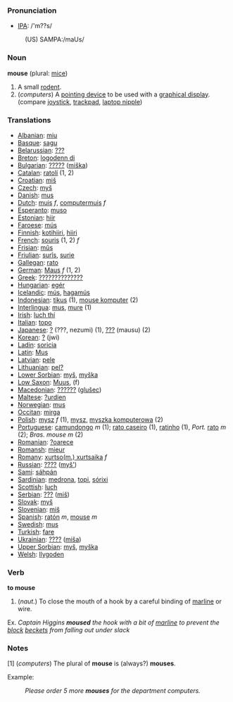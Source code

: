 === Pronunciation ===
*[[w:IPA|IPA]]: /'m??s/
:(US) SAMPA:/maUs/

=== Noun ===

'''mouse''' (plural: [[mice]])

# A small [[rodent]].
# (''computers'') A [[pointing device]] to be used with a [[graphical display]]. (compare [[joystick]], [[trackpad]], [[laptop nipple]])

=== Translations ===

*[[Albanian]]: [[miu]]
*[[Basque]]: [[sagu]]
*[[Belarussian]]: [[???]]
*[[Breton]]: [[logodenn di]]
*[[Bulgarian]]: [[?????]] ([[miška]])
*[[Catalan]]: [[ratolí]] (1, 2)
*[[Croatian]]: [[miš]]
*[[Czech]]: [[myš]]
*[[Danish]]: [[mus]]
*[[Dutch]]: [[muis]] ''f'', [[computermuis]] ''f''
*[[Esperanto]]: [[muso]]
*[[Estonian]]: [[hiir]]
*[[Faroese]]: [[mús]]
*[[Finnish]]: [[kotihiiri]], [[hiiri]]
*[[French]]: [[souris]] (1, 2) ''f''
*[[Frisian]]: [[mûs]]
*[[Friulian]]: [[surîs]], [[surie]]
*[[Gallegan]]: [[rato]]
*[[German]]: [[Maus]] ''f'' (1, 2)
*[[Greek]]: [[??????????????]] '' ''
*[[Hungarian]]: [[egér]]
*[[Icelandic]]: [[mús]], [[hagamús]]
*[[Indonesian]]: [[tikus]] (1), [[mouse komputer]] (2)
*[[Interlingua]]: [[mus]], [[mure]] (1)
*[[Irish]]: [[luch thí]]
*[[Italian]]: [[topo]] '' ''
*[[Japanese]]: [[?]] (???, nezumi) (1), [[???]] (mausu) (2)
*[[Korean]]: [[?]] (jwi)
*[[Ladin]]: [[soricia]]
*[[Latin]]: [[Mus]] '' ''
*[[Latvian]]: [[pele]]
*[[Lithuanian]]: [[pel?]]
*[[Lower Sorbian]]: [[myš]], [[myška]]
*[[Low Saxon]]: [[Muus]], (f)
*[[Macedonian]]: [[??????]] ([[glušec]])
*[[Maltese]]: [[?urdien]]
*[[Norwegian]]: [[mus]]
*[[Occitan]]: [[mirga]]
*[[Polish]]: [[mysz]] ''f'' (1), [[mysz]], [[myszka komputerowa]] (2)
*[[Portuguese]]: [[camundongo]] ''m'' (1); [[rato caseiro]] (1), [[ratinho]] (1), ''Port.'' [[rato]] ''m'' (2); ''Bras.'' ''mouse'' ''m'' (2)
*[[Romanian]]: [[?oarece]]
*[[Romansh]]: [[mieur]]
*[[Romany]]: [[xurtso(m.) xurtsaika]] ''f''
*[[Russian]]: [[????]] ([[myš']]) '' ''
*[[Sami]]: [[sáhpán]]
*[[Sardinian]]: [[medrona]], [[topi]], [[sórixi]]
*[[Scottish]]: [[luch]]
*[[Serbian]]: [[???]] ([[miš]])
*[[Slovak]]: [[myš]]
*[[Slovenian]]: [[miš]]
*[[Spanish]]: [[ratón]] ''m'', [[mouse]] ''m''
*[[Swedish]]: [[mus]]
*[[Turkish]]: [[fare]]
*[[Ukrainian]]: [[????]] ([[miša]])
*[[Upper Sorbian]]: [[myš]], [[myška]]
*[[Welsh]]: [[llygoden]]

=== Verb ===

'''to mouse'''

# (''naut.'') To close the mouth of a hook by a careful binding of [[marline]] or wire.

Ex.
''Captain Higgins '''moused''' the hook with a bit of [[marline]] to prevent the [[block]] [[becket | beckets]] from falling out under slack''


=== Notes ===

[1] (''computers'') The plural of '''mouse''' is (always?) '''mouses'''.

Example:
:''Please order 5 more '''mouses''' for the department computers.''